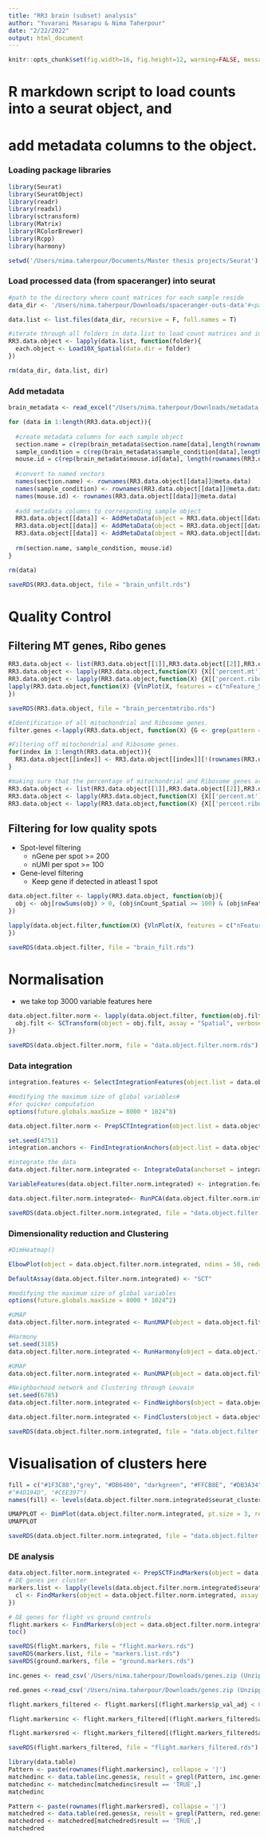 ```yaml
---
title: "RR3 brain (subset) analysis"
author: "Yuvarani Masarapu & Nima Taherpour"
date: "2/22/2022"
output: html_document
---
```


```r
knitr::opts_chunk$set(fig.width=16, fig.height=12, warning=FALSE, message=FALSE)
```



# R markdown script to load counts into a seurat object, and
# add metadata columns to the object.

### Loading package libraries
```r

library(Seurat)
library(SeuratObject)
library(readr)
library(readxl)
library(sctransform)
library(Matrix)
library(RColorBrewer)
library(Rcpp)
library(harmony)

```

```r
setwd('/Users/nima.taherpour/Documents/Master thesis projects/Seurat')
```

### Load processed data (from spaceranger) into seurat
```r
#path to the directory where count matrices for each sample reside
data_dir <- '/Users/nima.taherpour/Downloads/spaceranger-outs-data'#<path to the folder where individual samples reside>

data.list <- list.files(data_dir, recursive = F, full.names = T)

#iterate through all folders in data.list to load count matrices and images
RR3.data.object <- lapply(data.list, function(folder){
  each.object <- Load10X_Spatial(data.dir = folder)
})

rm(data_dir, data.list, dir)
```

### Add metadata

```r
brain_metadata <- read_excel("/Users/nima.taherpour/Downloads/metadata_rr3brain.xlsx")
```

```r
for (data in 1:length(RR3.data.object)){
  
  #create metadata columns for each sample object
  section.name = c(rep(brain_metadata$section.name[data],length(rownames(RR3.data.object[[data]]@meta.data))))
  sample_condition = c(rep(brain_metadata$sample_condition[data],length(rownames(RR3.data.object[[data]]@meta.data))))
  mouse.id = c(rep(brain_metadata$mouse.id[data], length(rownames(RR3.data.object[[data]]@meta.data))))
  
  #convert to named vectors
  names(section.name) <- rownames(RR3.data.object[[data]]@meta.data)
  names(sample_condition) <- rownames(RR3.data.object[[data]]@meta.data)
  names(mouse.id) <- rownames(RR3.data.object[[data]]@meta.data)
  
  #add metadata columns to corresponding sample object
  RR3.data.object[[data]] <- AddMetaData(object = RR3.data.object[[data]], metadata = section.name, col.name = "section.name")
  RR3.data.object[[data]] <- AddMetaData(object = RR3.data.object[[data]], metadata = sample_condition, col.name = "sample_condition")
  RR3.data.object[[data]] <- AddMetaData(object = RR3.data.object[[data]], metadata = mouse.id, col.name = "mouse.id")
  
  rm(section.name, sample_condition, mouse.id)
}

rm(data)
```


```r
saveRDS(RR3.data.object, file = "brain_unfilt.rds")
```

# Quality Control

## Filtering MT genes, Ribo genes


```r
RR3.data.object <- list(RR3.data.object[[1]],RR3.data.object[[2]],RR3.data.object[[3]],RR3.data.object[[4]])
RR3.data.object <- lapply(RR3.data.object,function(X) {X[['percent.mt']] <-PercentageFeatureSet(X, pattern = '^mt-'); X})
RR3.data.object <- lapply(RR3.data.object,function(X) {X[['percent.ribo']] <-PercentageFeatureSet(X, pattern = '^Rpl|^Rps'); X})
lapply(RR3.data.object,function(X) {VlnPlot(X, features = c("nFeature_Spatial", "nCount_Spatial", "percent.mt",'percent.ribo'), ncol = 4)
})

```

```r
saveRDS(RR3.data.object, file = "brain_percentmtribo.rds")
```


```r

#Identification of all mitochondrial and Ribosome genes.
filter.genes <-lapply(RR3.data.object, function(X) {G <- grep(pattern ='^mt-|^Rpl|^Rps', x = rownames(X), value = TRUE)})

#Filtering off mitochondrial and Ribosome genes. 
for(index in 1:length(RR3.data.object)){
  RR3.data.object[[index]] <- RR3.data.object[[index]][!(rownames(RR3.data.object[[index]]) %in% filter.genes[[index]]), ]
}


```


```r
#making sure that the percentage of mitochondrial and Ribosome genes are 0
RR3.data.object <- list(RR3.data.object[[1]],RR3.data.object[[2]],RR3.data.object[[3]],RR3.data.object[[4]])
RR3.data.object <- lapply(RR3.data.object,function(X) {X[['percent.mt']] <-PercentageFeatureSet(X, pattern = '^mt-'); X})
RR3.data.object <- lapply(RR3.data.object,function(X) {X[['percent.ribo']] <-PercentageFeatureSet(X, pattern = '^Rpl|^Rps'); X})
```

## Filtering for low quality spots

* Spot-level filtering
  * nGene per spot >= 200
  * nUMI per spot >= 100

* Gene-level filtering
  * Keep gene if detected in atleast 1 spot

```r
data.object.filter <- lapply(RR3.data.object, function(obj){
  obj <- obj[rowSums(obj) > 0, (obj$nCount_Spatial >= 100) & (obj$nFeature_Spatial >= 200) ]
})

```

```r
lapply(data.object.filter,function(X) {VlnPlot(X, features = c("nFeature_Spatial", "nCount_Spatial", "percent.mt",'percent.ribo'), ncol = 4)
})
```

```r
saveRDS(data.object.filter, file = "brain_filt.rds")
```

# Normalisation

* we take top 3000 variable features here

```r

data.object.filter.norm <- lapply(data.object.filter, function(obj.filt){
  obj.filt <- SCTransform(object = obj.filt, assay = "Spatial", verbose = FALSE, return.only.var.genes = F, vars.to.regress = c("nFeature_Spatial"), variable.features.n = 3000, seed.use = 5139)
})
```

```r
saveRDS(data.object.filter.norm, file = "data.object.filter.norm.rds")
```

### Data integration
```r

integration.features <- SelectIntegrationFeatures(object.list = data.object.filter.norm, nfeatures = 3000)

#modifying the maximum size of global variables#
#for quicker computation
options(future.globals.maxSize = 8000 * 1024^8)

data.object.filter.norm <- PrepSCTIntegration(object.list = data.object.filter.norm, anchor.features = integration.features, verbose = FALSE)

set.seed(4751)
integration.anchors <- FindIntegrationAnchors(object.list = data.object.filter.norm, normalization.method = "SCT", anchor.features = integration.features, verbose = FALSE)

#integrate the data
data.object.filter.norm.integrated <- IntegrateData(anchorset = integration.anchors, normalization.method = "SCT", verbose = FALSE)

VariableFeatures(data.object.filter.norm.integrated) <- integration.features

```

```r
data.object.filter.norm.integrated<- RunPCA(data.object.filter.norm.integrated, assay = "SCT", verbose = FALSE, features = integration.features, npcs = 50, reduction.name = "pca_before_harmony", seed.use = 58291)
```


```r
saveRDS(data.object.filter.norm.integrated, file = "data.object.filter.norm.integrated.rds")
```

### Dimensionality reduction and Clustering


```r
#DimHeatmap()

ElbowPlot(object = data.object.filter.norm.integrated, ndims = 50, reduction = "pca_before_harmony")
```


```r
DefaultAssay(data.object.filter.norm.integrated) <- "SCT"

#modifying the maximum size of global variables
options(future.globals.maxSize = 8000 * 1024^2)

#UMAP
data.object.filter.norm.integrated <- RunUMAP(object = data.object.filter.norm.integrated, dims = 1:30, assay = "SCT", seed.use = 3471, reduction = "pca_before_harmony", reduction.name = "umap_before_harmony")

#Harmony
set.seed(3185)
data.object.filter.norm.integrated <- RunHarmony(object = data.object.filter.norm.integrated, group.by.vars = c("sample_condition", "section.name"), theta = c(2, 1), assay.use = "SCT", reduction = "pca_before_harmony", dims.use = 1:30, plot_convergence = T, verbose = F, reduction.save = "harmony_sid")

#UMAP
data.object.filter.norm.integrated <- RunUMAP(object = data.object.filter.norm.integrated, assay.use = "SCT", reduction = "harmony_sid", dims = 1:30, seed.use = 5147, reduction.name = "umap_after_harmony")

```

```r
#Neighborhood network and Clustering through Louvain
set.seed(6785)
data.object.filter.norm.integrated <- FindNeighbors(object = data.object.filter.norm.integrated, assay = "SCT", dims = 1:30, k.param = 23, graph.name = "graph_afterHarmony", reduction = "harmony_sid")

data.object.filter.norm.integrated <- FindClusters(object = data.object.filter.norm.integrated, pc.use = 1:30, resolution = 0.6, save.SNN = T, do.sparse = T, graph.name = "graph_afterHarmony", random.seed = 39152, group.singletons = TRUE)

```
```r
saveRDS(data.object.filter.norm.integrated, file = "data.object.filter.norm.integrated1.rds")
```


# Visualisation of clusters here
```r
fill = c("#1F3C88","grey", "#DB6400", "darkgreen", "#FFCB8E", "#DB3A34", "#03C4A1", "purple","black", "brown","blue", "#FFA62B", "pink", "#EBEBEB", "#47E4E0", "#FCF876")
#"#4D194D", "#CEE397")
names(fill) <- levels(data.object.filter.norm.integrated$seurat_clusters)

UMAPPLOT <- DimPlot(data.object.filter.norm.integrated, pt.size = 3, reduction = "umap_after_harmony", group.by = 'seurat_clusters', cols = fill)
UMAPPLOT

```

```r
saveRDS(data.object.filter.norm.integrated, file = "data.object.filter.norm.integrated1.rds")
```

### DE analysis
```r
data.object.filter.norm.integrated <- PrepSCTFindMarkers(object = data.object.filter.norm.integrated, assay = 'SCT', verbose = TRUE)
# DE genes per cluster
markers.list <- lapply(levels(data.object.filter.norm.integrated$seurat_clusters), function(cl){
  cl <- FindMarkers(object = data.object.filter.norm.integrated, assay = "SCT", ident.1 = cl, ident.2 = NULL, test.use = "wilcox", min.cells.group = 2, random.seed = 47)
})
```

```r
# DE genes for flight vs ground controls
flight.markers <- FindMarkers(object = data.object.filter.norm.integrated, assay = "SCT", ident.1 = c("flight"), ident.2 = c("ground"), test.use = "wilcox", min.cells.group = 2, random.seed = 47, group.by = "sample_condition")
toc()

```

```r
saveRDS(flight.markers, file = "flight.markers.rds")
saveRDS(markers.list, file = "markers.list.rds")
saveRDS(ground.markers, file = "ground.markers.rds")
```

```r
inc.genes <- read_csv('/Users/nima.taherpour/Downloads/genes.zip (Unzipped Files)/genes/updated_hearts_brains_INC_genes_only.csv')

red.genes <-read_csv('/Users/nima.taherpour/Downloads/genes.zip (Unzipped Files)/genes/updated_hearts_brains_RED_genes_only.csv')
```

```r
flight.markers_filtered <- flight.markers[(flight.markers$p_val_adj < 0.05),]

flight.markersinc <- flight.markers_filtered[(flight.markers_filtered$avg_log2FC > 0),]

flight.markersred <- flight.markers_filtered[(flight.markers_filtered$avg_log2FC < 0),]

```


```r
saveRDS(flight.markers_filtered, file = "flight.markers_filtered.rds")

```

```r
library(data.table)
Pattern <- paste(rownames(flight.markersinc), collapse = '|')
matchedinc <- data.table(inc.genes$x, result = grepl(Pattern, inc.genes$x))
matchedinc <- matchedinc[matchedinc$result == 'TRUE',]
matchedinc
```
```r
Pattern <- paste(rownames(flight.markersred), collapse = '|')
matchedred <- data.table(red.genes$x, result = grepl(Pattern, red.genes$x))
matchedred <- matchedred[matchedred$result == 'TRUE',]
matchedred
```

